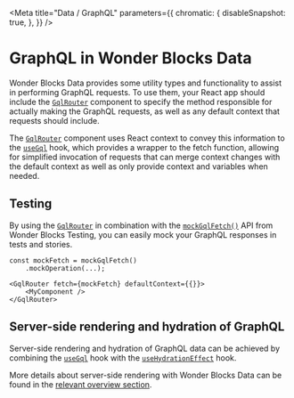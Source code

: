 
<Meta
    title="Data / GraphQL"
    parameters={{
        chromatic: {
            disableSnapshot: true,
        },
    }}
/>

# GraphQL in Wonder Blocks Data

Wonder Blocks Data provides some utility types and functionality to assist in performing GraphQL requests. To use them, your React app should include the [`GqlRouter`](/docs/data-exports-gqlrouter--page) component to specify the method responsible for actually making the GraphQL requests, as well as any default context that requests should include.

The [`GqlRouter`](/docs/data-exports-gqlrouter--page) component uses React context to convey this information to the [`useGql`](/docs/data-exports-usegql--page) hook, which provides a wrapper to the fetch function, allowing for simplified invocation of requests that can merge context changes with the default context as well as only provide context and variables when needed.

## Testing

By using the [`GqlRouter`](/docs/data-exports-gqlrouter--page) in combination with the [`mockGqlFetch()`](/docs/testing-exports-mockgqlfetch) API from Wonder Blocks Testing, you can easily mock your GraphQL responses in tests and stories.

```tsx
const mockFetch = mockGqlFetch()
    .mockOperation(...);

<GqlRouter fetch={mockFetch} defaultContext={{}}>
    <MyComponent />
</GqlRouter>
```

## Server-side rendering and hydration of GraphQL

Server-side rendering and hydration of GraphQL data can be achieved by combining the [`useGql`](/docs/data-exports-usegql--page) hook with the [`useHydrationEffect`](/docs/data-exports/usehydrationeffect--page) hook.

More details about server-side rendering with Wonder Blocks Data can be found in the [relevant overview section](/docs/data-server-side-rendering-and-hydration--page).
